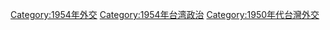 [[Category:1954年外交|Category:1954年外交]]
[[Category:1954年台湾政治|Category:1954年台湾政治]]
[[Category:1950年代台灣外交|Category:1950年代台灣外交]]
